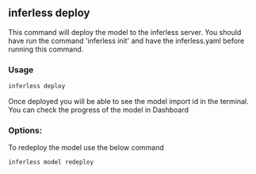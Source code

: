 ## inferless deploy 


This command will deploy the model to the inferless server. You should have run the command 'inferless init' and have the inferless.yaml before running this command.

### Usage

```bash
inferless deploy
```

Once deployed you will be able to see the model import id in the terminal. You can check the progress of the model in Dashboard 


### Options:

To redeploy the model use the below command

```bash
inferless model redeploy
```